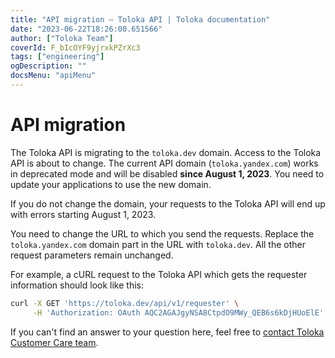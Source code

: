 ```yaml
---
title: "API migration — Toloka API | Toloka documentation"
date: "2023-06-22T18:26:00.651566"
author: ["Toloka Team"]
coverId: F_bIcOYF9yjrxkPZrXc3
tags: ["engineering"]
ogDescription: ""
docsMenu: "apiMenu"
---
```



# API migration

The Toloka API is migrating to the `toloka.dev` domain. Access to the Toloka API is about to change. The current API domain (`toloka.yandex.com`) works in deprecated mode and will be disabled **since August 1, 2023**. You need to update your applications to use the new domain.

<Note mode="restriction" title="Alert">

If you do not change the domain, your requests to the Toloka API will end up with errors starting August 1, 2023.

</Note>

<Cut title="I'm currently using the Toloka API directly. How do I change the requests?">

You need to change the URL to which you send the requests. Replace the `toloka.yandex.com` domain part in the URL with `toloka.dev`. All the other request parameters remain unchanged.

For example, a cURL request to the Toloka API which gets the requester information should look like this:

```bash
curl -X GET 'https://toloka.dev/api/v1/requester' \
     -H 'Authorization: OAuth AQC2AGAJgyNSA8CtpdO9MWy_QEB6s6kDjHUoElE'
```

</Cut>

<FaqTolokaKitNewDomain/>

<FaqJavaSdkNewDomain/>

<FaqReissueToken/>

<Cut title="I have a question not answered here. Where can I ask it?">

If you can't find an answer to your question here, feel free to [contact Toloka Customer Care team](/docs/guide/troubleshooting/support?form-source=api-api-migration).

</Cut>